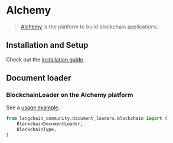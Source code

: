 # Alchemy

>[Alchemy](https://www.alchemy.com) is the platform to build blockchain applications.

## Installation and Setup

Check out the [installation guide](/docs/integrations/document_loaders/blockchain).

## Document loader

### BlockchainLoader on the Alchemy platform

See a [usage example](/docs/integrations/document_loaders/blockchain).

```python
from langchain_community.document_loaders.blockchain import (
    BlockchainDocumentLoader,
    BlockchainType,
)
```
